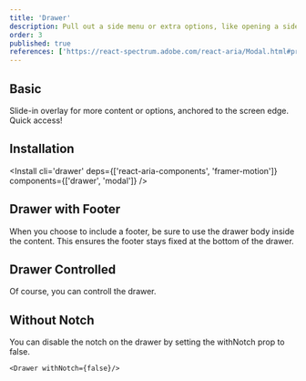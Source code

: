 ```yaml
---
title: 'Drawer'
description: Pull out a side menu or extra options, like opening a side drawer, handy for accessing additional functionalities..
order: 3
published: true
references: ['https://react-spectrum.adobe.com/react-aria/Modal.html#props', 'https://www.framer.com/motion/animate-presence']
---
```


## Basic

Slide-in overlay for more content or options, anchored to the screen edge. Quick access!

<How toUse='overlays/drawer-basic-demo' />

## Installation

<Install cli='drawer' deps={['react-aria-components', 'framer-motion']} components={['drawer', 'modal']} />

## Drawer with Footer

When you choose to include a footer, be sure to use the drawer body inside the content. This ensures the footer stays fixed at the bottom of the drawer.

<How toUse='overlays/drawer-with-footer-demo' />

## Drawer Controlled

Of course, you can controll the drawer.

<How toUse='overlays/drawer-controlled-demo' />

## Without Notch

You can disable the notch on the drawer by setting the withNotch prop to false.

```
<Drawer withNotch={false}/>
```
